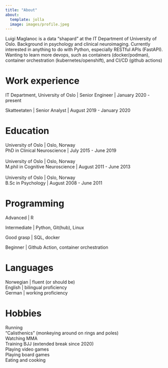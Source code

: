```yaml
---
title: "About"
about:
  template: jolla
  image: images/profile.jpeg
---
```


Luigi Maglanoc is a data "shapard" at the IT Department of University of Oslo. Background in 
psychology and clinical neuroimaging. Currently interested in anything to do with Python, 
especially RESTful APIs (FastAPI). Wanting to learn more devops, such as containers (docker/podman),
container orchestration (kubernetes/openshift), and CI/CD (github actions)

# Work experience

IT Department, University of Oslo | Senior Engineer | January 2020 - present

Skatteetaten | Senior Analyst | August 2019 - January 2020

# Education

University of Oslo | Oslo, Norway
<br>
PhD in Clinical Neuroscience | July 2015 - June 2019
<br>
<br>
University of Oslo | Oslo, Norway
<br>
M.phil in Cognitive Neuroscience | August 2011 - June 2013
<br>
<br>
University of Oslo | Oslo, Norway
<br>
B.Sc in Psychology | August 2008 - June 2011

# Programming

Advanced | R

Intermediate | Python, Git(hub), Linux

Good grasp | SQL, docker

Beginner | Github Action, container orchestration

# Languages

Norwegian | fluent (or should be)
<br>
English | bilingual proficiency
<br>
German | working proficiency


# Hobbies
Running
<br>
"Calisthenics" (monkeying around on rings and poles)
<br>
Watching MMA
<br>
Training BJJ (extended break since 2020)
<br>
Playing video games
<br>
Playing board games
<br>
Eating and cooking